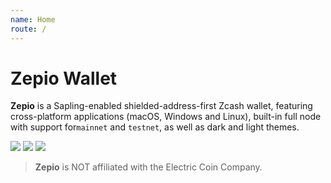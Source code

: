 ```yaml
---
name: Home
route: /
---
```



# Zepio Wallet

**Zepio** is a Sapling-enabled shielded-address-first Zcash wallet, featuring cross-platform applications (macOS, Windows and Linux), built-in full node with support for`mainnet` and `testnet`, as well as dark and light themes.

<Image src='https://raw.githubusercontent.com/ZcashFoundation/zepio-docs/develop/docz/assets/dashboard.png' />

<DownloadButton label='Download Zepio (macOS | Windows | Linux)' />

<Image src='https://raw.githubusercontent.com/ZcashFoundation/zepio-docs/develop/docz/assets/light.png' />
<Image src='https://raw.githubusercontent.com/ZcashFoundation/zepio-docs/develop/docz/assets/receive.png' />

> **Zepio** is NOT affiliated with the Electric Coin Company.